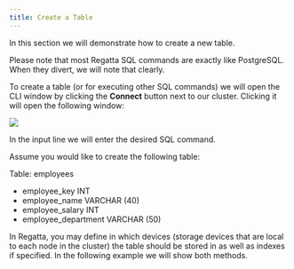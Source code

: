 ---
title: Create a Table
---

In this section we will demonstrate how to create a new table.

Please note that most Regatta SQL commands are exactly like PostgreSQL. When they divert,
we will note that clearly.

To create a table (or for executing other SQL commands) we will open the CLI window by
clicking the **Connect** button next to our cluster. Clicking it will open the following window:

<Frame caption="Figure 7 CLI">
  <img src="/images/7.png" />
</Frame>

In the input line we will enter the desired SQL command.

Assume you would like to create the following table:

Table: employees

- employee_key INT
- employee_name VARCHAR (40)
- employee_salary INT
- employee_department VARCHAR (50)

In Regatta, you may define in which devices (storage devices that are local to each node in the
cluster) the table should be stored in as well as indexes if specified. In the following example we
will show both methods.
